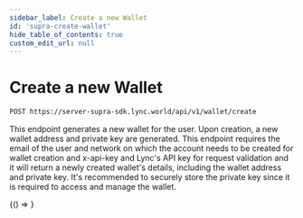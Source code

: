 ```yaml
---
sidebar_label: Create a new Wallet
id: 'supra-create-wallet'
hide_table_of_contents: true
custom_edit_url: null
---
```

# Create a new Wallet


```bash
POST https://server-supra-sdk.lync.world/api/v1/wallet/create
```


This endpoint generates a new wallet for the user. Upon creation, a new wallet address and private key are generated. This endpoint requires the email of the user and network on which the account needs to be created for wallet creation and x-api-key and Lync's API key for request validation and it will return a newly created wallet's details, including the wallet address and private key. It's recommended to securely store the private key since it is required to access and manage the wallet.



<BrowserOnly>
    {() => <CreateNewWallet/>}
    
</BrowserOnly>